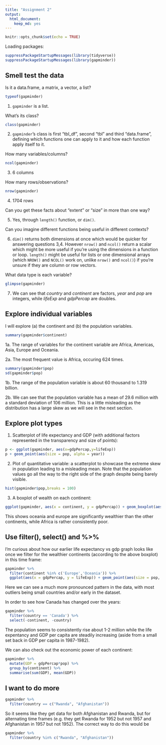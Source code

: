 ```yaml
---
title: "Assignment 2"
output: 
  html_document: 
    keep_md: yes
---
```


```r
knitr::opts_chunk$set(echo = TRUE)
```


Loading packages:

```r
suppressPackageStartupMessages(library(tidyverse))
suppressPackageStartupMessages(library(gapminder))
```
## Smell test the data

Is it a data.frame, a matrix, a vector, a list?

```r
typeof(gapminder)
```

1. `gapminder` is a list.

What’s its class?

```r
class(gapminder)
```

2. `gapminder`'s class is first "tbl_df", second "tbl" and third "data.frame", defining which functions one can apply to it and how each function apply itself to it.

How many variables/columns?

```r
ncol(gapminder)
```

3. 6 columns

How many rows/observations?

```r
nrow(gapminder)
```

4. 1704 rows

Can you get these facts about “extent” or “size” in more than one way? 

5. Yes, through `length()` function, or `dim()`.


Can you imagine different functions being useful in different contexts?

6. `dim()` returns both dimensions at once which would be quicker for answering questions 3,4. However `nrow()` and `ncol()` return a scalar which might be more useful if you're using the dimensions in a function or loop. `length()` might be useful for lists or one dimensional arrays (which `NROW()` and `NCOL()` work on, unlike `nrow()` and `ncol()`) if you're unsure if they are column or row vectors.

What data type is each variable?

```r
glimpse(gapminder)
```

7. We can see that *country* and *continent* are factors, *year* and *pop* are integers, while *lifeExp* and *gdpPercap* are doubles.

## Explore individual variables

I will explore (a) the continent and (b) the population variables.

```r
summary(gapminder$continent)
```


1a. The range of variables for the continent variable are Africa, Americas, Asia, Europe and Oceania.

2a. The most frequent value is Africa, occuring 624 times. 

```r
summary(gapminder$pop)
sd(gapminder$pop)
```

1b. The range of the population variable is about 60 thousand to 1.319 billion.

2b. We can see that the population variable has a mean of 29.6 million with a standard deviation of 106 million. This is a little misleading as the distribution has a large skew as we will see in the next section.



## Explore plot types

1. Scatterplot of life expectancy and GDP (with additional factors represented in the transparency and size of points):

```r
p <- ggplot(gapminder, aes(x=gdpPercap,y=lifeExp))
p + geom_point(aes(size = pop, alpha = year))
```


2. Plot of quantitative variable: a scatterplot to showcase the extreme skew in population leading to a misleading mean. Note that the population values go all the way to the right side of the graph despite being barely visible.

```r
hist(gapminder$pop,breaks = 100)
```

3. A boxplot of wealth on each continent:

```r
ggplot(gapminder, aes(x = continent, y = gdpPercap)) + geom_boxplot(aes(alpha = 0.5))
```

This shows oceania and europe are significantly wealthier than the other continents, while Africa is rather consistently poor.

## Use filter(), select() and %>%

I'm curious about how our earlier life expectancy vs gdp graph looks like once we filter for the wealthier continents (according to the above boxplot) in this time frame:

```r
gapminder %>% 
  filter(continent %in% c('Europe','Oceania')) %>% 
  ggplot(aes(x = gdpPercap, y = lifeExp)) + geom_point(aes(size = pop, alpha = year))
```

Here we can see a much more pronounced pattern in the data, with most outliers being small countries and/or early in the dataset.

In order to see how Canada has changed over the years:

```r
gapminder %>% 
  filter(country == 'Canada') %>% 
  select(-continent, -country)
```

The population seems to consistently rise about 1-2 million while the life expentancy and GDP per capita are steadily increasing (aside from a small set back in GDP per capita in 1987-1982).

We can also check out the economic power of each continent:

```r
gapminder %>% 
  mutate(GDP = gdpPercap*pop) %>% 
  group_by(continent) %>% 
  summarise(sum(GDP), mean(GDP))
```
## I want to do more

```r
gapminder %>% 
  filter(country == c("Rwanda", "Afghanistan"))
```

So it seems like they get data for both Afghanistan and Rwanda, but for alternating time frames (e.g. they get Rwanda for 1952 but not 1957 and Afghanistan in 1957 but not 1952). The correct way to do this would be 

```r
gapminder %>% 
  filter(country %in% c("Rwanda", "Afghanistan")) 
```

